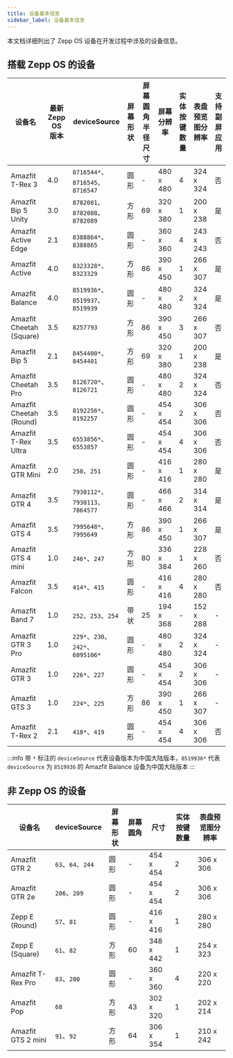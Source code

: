 ```yaml
---
title: 设备基本信息
sidebar_label: 设备基本信息
---
```


本文档详细列出了 Zepp OS 设备在开发过程中涉及的设备信息。

## 搭载 Zepp OS 的设备

| 设备名                   | 最新 Zepp OS 版本 | deviceSource                    | 屏幕形状 | 屏幕圆角半径尺寸 | 屏幕分辨率 | 实体按键数量 | 表盘预览图分辨率 | 支持副屏应用 |
| ------------------------ | ----------------- | ------------------------------- | -------- | ---------------- | ---------- | ------------ | ---------------- | -------- |
| Amazfit T-Rex 3          | 4.0               | `8716544*`、`8716545`、`8716547` | 圆形     | -                | 480 x 480  | 4            | 324 x 324        | 否       |
| Amazfit Bip 5 Unity      | 3.0               | `8782081`、`8782088`、`8782089` | 方形     | 69                | 320 x 380  | 1            | 200 x 238        | 是           |
| Amazfit Active Edge      | 2.1               | `8388864*`、`8388865`            | 圆形     | -                | 360 x 360  | 4            | 243 x 243        | 否       |
| Amazfit Active           | 4.0               | `8323328*`、`8323329`            | 方形     | 86               | 390 x 450  | 1            | 266 x 307        | 是       |
| Amazfit Balance          | 4.0               | `8519936*`、`8519937`、`8519939` | 圆形     | -                | 480 x 480  | 2            | 324 x 324        | 是       |
| Amazfit Cheetah (Square) | 3.5               | `8257793`                       | 方形     | 86               | 390 x 450  | 3            | 266 x 307        | 否       |
| Amazfit Bip 5            | 2.1               | `8454400*`、`8454401`            | 方形     | 69               | 320 x 380  | 1            | 200 x 238        | 是       |
| Amazfit Cheetah Pro      | 3.5               | `8126720*`、`8126721`            | 圆形     | -                | 480 x 480  | 2            | 324 x 324        | 否       |
| Amazfit Cheetah (Round)  | 3.5               | `8192256*`、`8192257`            | 圆形     | -                | 454 x 454  | 2            | 306 x 306        | 否       |
| Amazfit T-Rex Ultra      | 3.5               | `6553856*`、`6553857`            | 圆形     | -                | 454 x 454  | 4            | 306 x 306        | 否       |
| Amazfit GTR Mini         | 2.0               | `250`、`251`                    | 圆形     | -                | 416 x 416  | 1            | 280 x 280        | 是       |
| Amazfit GTR 4            | 3.5               | `7930112*`、`7930113`、`7864577` | 圆形     | -                | 466 x 466  | 2            | 314 x 314        | 是       |
| Amazfit GTS 4            | 3.5               | `7995648*`、`7995649`            | 方形     | 86               | 390 x 450  | 1            | 266 x 307        | 是       |
| Amazfit GTS 4 mini       | 1.0               | `246*`、`247`                    | 方形     | 80               | 336 x 384  | 1            | 228 x 260        | 否       |
| Amazfit Falcon           | 3.5               | `414*`、`415`                    | 圆形     | -                | 416 x 416  | 4            | 280 x 280        | 否       |
| Amazfit Band 7           | 1.0               | `252`、`253`、`254`             | 带状     | 25               | 194 x 368  | -            | 152 x 288        | -        |
| Amazfit GTR 3 Pro        | 1.0               | `229*`、`230`、`242*`、`6095106*`  | 圆形     | -                | 480 x 480  | 2            | 324 x 324        | -        |
| Amazfit GTR 3            | 1.0               | `226*`、`227`                    | 圆形     | -                | 454 x 454  | 2            | 306 x 306        | -        |
| Amazfit GTS 3            | 1.0               | `224*`、`225`                    | 方形     | 86               | 390 x 450  | 1            | 266 x 307        | -        |
| Amazfit T-Rex 2          | 2.1               | `418*`、`419`                    | 圆形     | -                | 454 x 454  | 4            | 306 x 306        | 否       |

:::info
带 `*` 标注的 `deviceSource` 代表设备版本为中国大陆版本，`8519936*` 代表 `deviceSource` 为 `8519936` 的 Amazfit Balance 设备为中国大陆版本
:::

## 非 Zepp OS 的设备

| 设备名             | deviceSource      | 屏幕形状 | 屏幕圆角 | 尺寸      | 实体按键数量 | 表盘预览图分辨率 |
| ------------------ | ----------------- | -------- | -------- | --------- | ------------ | ---------------- |
| Amazfit GTR 2      | `63`、`64`、`244` | 圆形     | -        | 454 x 454 | 2            | 306 x 306        |
| Amazfit GTR 2e     | `206`、`209`      | 圆形     | -        | 454 x 454 | 2            | 306 x 306        |
| Zepp E (Round)     | `57`、`81`        | 圆形     | -        | 416 x 416 | 1            | 280 x 280        |
| Zepp E (Square)    | `61`、`82`        | 方形     | 60       | 348 x 442 | 1            | 254 x 323        |
| Amazfit T-Rex Pro  | `83`、`200`       | 圆形     | -        | 360 x 360 | 4            | 220 x 220        |
| Amazfit Pop        | `68`              | 方形     | 43       | 302 x 320 | 1            | 202 x 214        |
| Amazfit GTS 2 mini | `91`、`92`        | 方形     | 64       | 306 x 354 | 1            | 210 x 242        |
